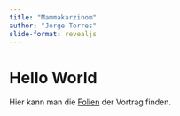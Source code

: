 ```yaml
---
title: "Mammakarzinom"
author: "Jorge Torres"
slide-format: revealjs
---
```


# Hello World 

Hier kann man die [Folien](BrustPresentation/Mamma.html){target="_blank"} der Vortrag finden. 

